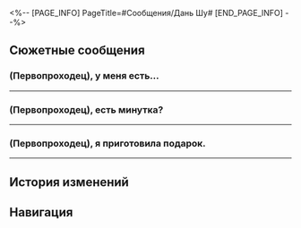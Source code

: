 <%-- [PAGE_INFO]
PageTitle=#Сообщения/Дань Шу#
[END_PAGE_INFO] --%>
{{Сообщение Инфобокс
|id          = 66
|Изображение = НИП Дань Шу Иконка.png
|Тип         = НИП
|Отправитель = Дань Шу
|ПодписьСоо  = 
|Фракция     = Лофу Сяньчжоу
}}

==Сюжетные сообщения==
===(Первопроходец), у меня есть...===
{{Сообщения
|условие_получения = 
|текст =
:'''Дань Шу:''' (Первопроходец), у меня есть предварительное представление о фармакологии настойки драконьего перехода.
:'''Дань Шу:''' Но вы ведь ещё разбираетесь с проблемами Сяньчжоу, верно?
:{Выбор} В такое время?
::'''(Первопроходец):''' В такое время?
:{Выбор} У меня много дел.
::'''(Первопроходец):''' В Комиссии по ремёслам кое-что произошло.
::'''(Первопроходец):''' Древо амброзии разрослось повсюду, а ещё там был олень...
:'''Дань Шу:''' Ничего. Приходи, когда освободишься.
:'''Дань Шу:''' Буду ждать в Павильоне Жому.
;{Принятая миссия: Лишь слепой увидит истину, лишь небеса накажут грешников}
}}
----

===(Первопроходец), есть минутка?===
{{Сообщения
|условие_получения = 
|текст =
:'''Дань Шу:''' (Первопроходец), есть минутка?
:'''Дань Шу:''' Мне требуется твоя помощь, можешь заглянуть в Павильон Жому?
:{Выбор} Уже иду.
::'''(Первопроходец):''' Уже иду.
:{Выбор} Сейчас?
::'''(Первопроходец):''' Сейчас?
:'''Дань Шу:''' Чем раньше, тем лучше.
}}
----

===(Первопроходец), я приготовила подарок.===
{{Сообщения
|условие_получения = 
|текст =
:'''Дань Шу:''' (Первопроходец), я приготовила подарок.
:'''Дань Шу:''' Приходи в Павильон Жому, хочу передать лично.
:{Выбор} Иду.
::'''(Первопроходец):''' Уже иду.
:{Выбор} Сейчас не могу.
::'''(Первопроходец):''' Сейчас не самый подходящий момент.
:'''Дань Шу:''' Не торопись, я буду тебя ждать.
}}
----

==История изменений==
{{История изменений|3.5}}

==Навигация==
{{Сообщения Навбокс}}